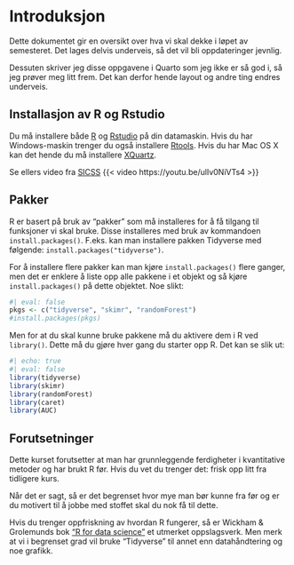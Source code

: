 # Introduksjon {.unnumbered}

Dette dokumentet gir en oversikt over hva vi skal dekke i løpet av semesteret. Det lages delvis underveis, så det vil bli oppdateringer jevnlig.

Dessuten skriver jeg disse oppgavene i Quarto som jeg ikke er så god i, så jeg prøver meg litt frem. Det kan derfor hende layout og andre ting endres underveis.

## Installasjon av R og Rstudio

Du må installere både [R](https://www.r-project.org/) og [Rstudio](https://posit.co/products/open-source/rstudio/) på din datamaskin. Hvis du har Windows-maskin trenger du også installere [Rtools](https://cran.r-project.org/bin/windows/Rtools/rtools42/rtools.html). Hvis du har Mac OS X kan det hende du må installere [XQuartz](https://www.xquartz.org/).

Se ellers video fra [SICSS](https://youtu.be/ulIv0NiVTs4) 
{{< video https://youtu.be/ulIv0NiVTs4 >}}


## Pakker {.unnumbered}

R er basert på bruk av "pakker" som må installeres for å få tilgang til funksjoner vi skal bruke. Disse installeres med bruk av kommandoen `install.packages()`. F.eks. kan man installere pakken Tidyverse med følgende: `install.packages("tidyverse")`.

For å installere flere pakker kan man kjøre `install.packages()` flere ganger, men det er enklere å liste opp alle pakkene i et objekt og så kjøre `install.packages()` på dette objektet. Noe slikt:

```r
#| eval: false
pkgs <- c("tidyverse", "skimr", "randomForest")
#install.packages(pkgs)

```

Men for at du skal kunne bruke pakkene må du aktivere dem i R ved `library()`. Dette må du gjøre hver gang du starter opp R. Det kan se slik ut:

```r
#| echo: true
#| eval: false
library(tidyverse)
library(skimr)
library(randomForest)
library(caret)
library(AUC)

```

## Forutsetninger

Dette kurset forutsetter at man har grunnleggende ferdigheter i kvantitative metoder og har brukt R før. Hvis du vet du trenger det: frisk opp litt fra tidligere kurs.

Når det er sagt, så er det begrenset hvor mye man bør kunne fra før og er du motivert til å jobbe med stoffet skal du nok få til dette.

Hvis du trenger oppfriskning av hvordan R fungerer, så er Wickham & Grolemunds bok ["R for data science"](https://r4ds.had.co.nz/) et utmerket oppslagsverk. Men merk at vi i begrenset grad vil bruke "Tidyverse" til annet enn datahåndtering og noe grafikk. 

